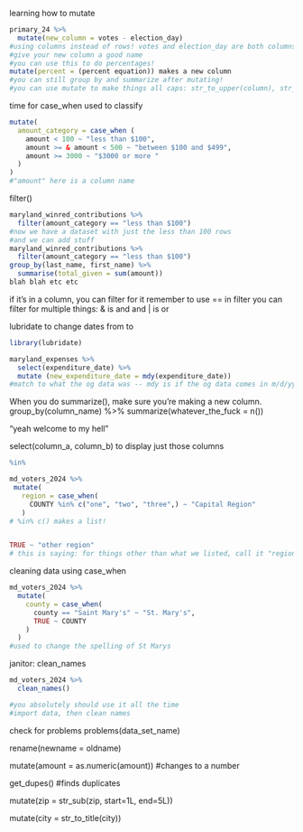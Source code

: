 learning how to mutate 

```r
primary_24 %>% 
  mutate(new_column = votes - election_day) 
#using columns instead of rows! votes and election_day are both columns, and when we do this it adds a new column with this data for allll the candidates
#give your new column a good name 
#you can use this to do percentages! 
mutate(percent = (percent equation)) makes a new column 
#you can still group by and summarize after mutating!
#you can use mutate to make things all caps: str_to_upper(column), str_to_lower(column), str_to_title(column)
```

time for case_when 
used to classify 

```r
mutate(
  amount_category = case_when (
    amount < 100 ~ "less than $100", 
    amount >= & amount < 500 ~ "between $100 and $499", 
    amount >= 3000 ~ "$3000 or more "
  )
)
#"amount" here is a column name 
```

filter()

```r
maryland_winred_contributions %>% 
  filter(amount_category == "less than $100")
#now we have a dataset with just the less than 100 rows 
#and we can add stuff
maryland_winred_contributions %>% 
  filter(amount_category == "less than $100")
group_by(last_name, first_name) %>% 
  summarise(total_given = sum(amount))
blah blah etc etc 

```
if it's in a column, you can filter for it 
remember to use == in filter 
you can filter for multiple things: & is and and | is or 

lubridate to change dates from <chr> to <date>

```r
library(lubridate)

maryland_expenses %>% 
  select(expenditure_date) %>% 
  mutate (new_expenditure_date = mdy(expenditure_date))
#match to what the og data was -- mdy is if the og data comes in m/d/yy format. dmy and ymd are also things. 
```


When you do summarize(), make sure you're making a new column. 
group_by(column_name) %>% 
summarize(whatever_the_fuck = n())


"yeah welcome to my hell"

select(column_a, column_b) to display just those columns 

```r
%in%
```
```r
md_voters_2024 %>% 
 mutate(
   region = case_when(
     COUNTY %in% c("one", "two", "three",) ~ "Capital Region"
   )
# %in% c() makes a list!


TRUE ~ "other region"
# this is saying: for things other than what we listed, call it "region" 
```

cleaning data using case_when
```r
md_voters_2024 %>% 
  mutate(
    county = case_when(
      county == "Saint Mary's" ~ "St. Mary's", 
      TRUE ~ COUNTY 
    )
  )
#used to change the spelling of St Marys 
```

janitor: clean_names
```r
md_voters_2024 %>% 
  clean_names()

#you absolutely should use it all the time
#import data, then clean names 
```

check for problems 
problems(data_set_name)

rename(newname = oldname)

mutate(amount = as.numeric(amount))
#changes to a number

get_dupes() 
#finds duplicates

mutate(zip = str_sub(zip, start=1L, end=5L))

mutate(city = str_to_title(city))





